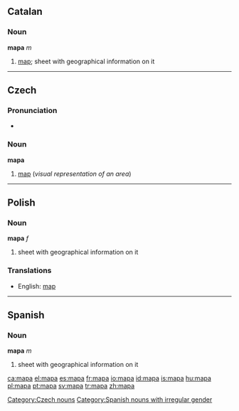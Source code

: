 ==Catalan==

===Noun===
'''mapa''' ''m''

# [[map]]; sheet with geographical information on it

----

==Czech==

===Pronunciation===
* {{audio|Cs-mapa.ogg|audio}}

===Noun===
'''mapa''' {{f}}

# [[map]] (''visual representation of an area'')

[[Category:Czech nouns]]

----

==Polish==

===Noun===
'''mapa''' ''f''

# sheet with geographical information on it

===Translations===
{{rfc-level|Translations at L3+ (AutoFormat would have corrected level of Translations)}}
* English: [[map]]

----

==Spanish==

===Noun===
'''mapa''' ''m''

# sheet with geographical information on it

[[Category:Spanish nouns with irregular gender]]

[[ca:mapa]]
[[el:mapa]]
[[es:mapa]]
[[fr:mapa]]
[[io:mapa]]
[[id:mapa]]
[[is:mapa]]
[[hu:mapa]]
[[pl:mapa]]
[[pt:mapa]]
[[sv:mapa]]
[[tr:mapa]]
[[zh:mapa]]